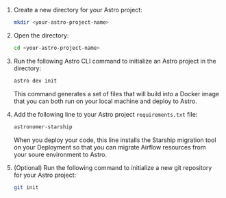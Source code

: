 1. Create a new directory for your Astro project:

    ```sh
    mkdir <your-astro-project-name>
    ```

2. Open the directory:

    ```sh
    cd <your-astro-project-name>
    ```

3. Run the following Astro CLI command to initialize an Astro project in the directory:

    ```sh
    astro dev init
    ```

    This command generates a set of files that will build into a Docker image that you can both run on your local machine and deploy to Astro.

4.  Add the following line to your Astro project `requirements.txt` file:

    ```sh 
    astronomer-starship
    ```

    When you deploy your code, this line installs the Starship migration tool on your Deployment so that you can migrate Airflow resources from your soure environment to Astro.

5. (Optional) Run the following command to initialize a new git repository for your Astro project:

    ```sh
    git init
    ```
